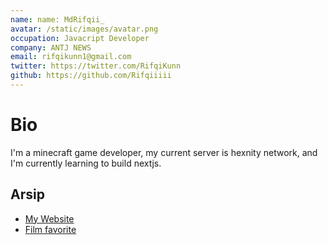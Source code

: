 ```yaml
---
name: name: MdRifqii_
avatar: /static/images/avatar.png
occupation: Javacript Developer
company: ANTJ NEWS
email: rifqikunn1@gmail.com
twitter: https://twitter.com/RifqiKunn
github: https://github.com/Rifqiiiii
---
```


# Bio

I'm a minecraft game developer, my current server is hexnity network, and I'm currently learning to build nextjs.

## Arsip

- [My Website](/)
- [Film favorite](https://www.imdb.com/list/ls068935667/)
